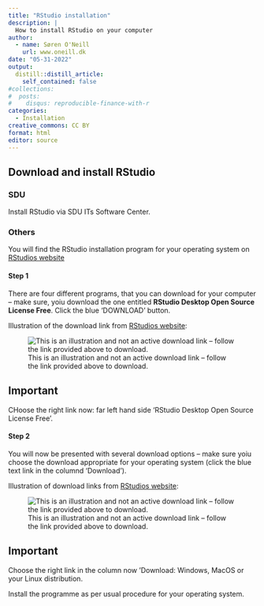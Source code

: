 ```yaml
---
title: "RStudio installation"
description: |
  How to install RStudio on your computer
author:
  - name: Søren O'Neill
    url: www.oneill.dk
date: "05-31-2022"
output:
  distill::distill_article:
    self_contained: false
#collections:
#  posts:
#    disqus: reproducible-finance-with-r
categories:
  - Installation
creative_commons: CC BY
format: html
editor: source
---
```


## Download and install RStudio 

::: panel-tabset

### SDU

Install RStudio via SDU ITs Software Center.

### Others

You will find the RStudio installation program for your operating system on [RStudios website](https://www.rstudio.com/products/rstudio/download/)

#### Step 1

There are four different programs, that you can download for your computer -- make sure, yoiu download the one entitled **RStudio Desktop Open Source License Free**. Click the blue 'DOWNLOAD' button.

Illustration of the download link from [RStudios website](https://www.rstudio.com/products/rstudio/download/):

![This is an illustration and not an active download link -- follow the link provided above to download.](gfx/download_rstudio_choose_version.png)

:::{.callout-important}

## Important

CHoose the right link now: far left hand side 'RStudio Desktop Open Source License Free'.

:::

#### Step 2

You will now be presented with several download options -- make sure yoiu choose the download appropriate for your operating system (click the blue text link in the columnd 'Download').

Illustration of download links from [RStudios website](https://www.rstudio.com/products/rstudio/download/):

![This is an illustration and not an active download link -- follow the link provided above to download.](gfx/download_rstudio_choose_installer.png)

:::{.callout-important}
## Important

Choose the right link in the column now 'Download: Windows, MacOS or your Linux distribution.
:::

Install the programme as per usual procedure for your operating system.

:::

<script src="https://giscus.app/client.js"
        data-repo="sorenoneill/r4phd"
        data-repo-id="R_kgDOJ9etDQ"
        data-category="Announcements"
        data-category-id="DIC_kwDOJ9etDc4CYApF"
        data-mapping="pathname"
        data-strict="0"
        data-reactions-enabled="0"
        data-emit-metadata="0"
        data-input-position="bottom"
        data-theme="cobalt"
        data-lang="en"
        crossorigin="anonymous"
        async>
</script>